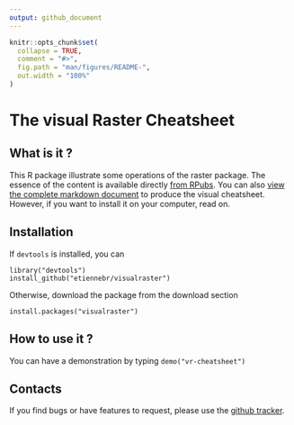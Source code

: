 ```yaml
---
output: github_document
---
```


```r
knitr::opts_chunk$set(
  collapse = TRUE,
  comment = "#>",
  fig.path = "man/figures/README-",
  out.width = "100%"
)
```

The visual Raster Cheatsheet
============================

## What is it ?
This R package illustrate some operations of the raster package. The essence of
the content is available directly [from RPubs][1]. You can also [view the complete 
markdown document][2] to produce the visual cheatsheet.
However, if you want to install it on your computer, read on. 

## Installation
If `devtools` is installed, you can 

  ```
  library("devtools")
  install_github("etiennebr/visualraster")
  ```
Otherwise, download the package from the download section

  ```
  install.packages("visualraster")
  ```

## How to use it ?
You can have a demonstration by typing `demo("vr-cheatsheet")`

## Contacts

If you find bugs or have features to request, please use the [github tracker][3].

[1]: http://rpubs.com/etiennebr/visualraster
[2]: https://github.com/etiennebr/visualraster/blob/master/inst/doc/vignettes/visual-raster-cheatsheet.Rmd
[3]: http://github.com/etiennebr/visualraster/issues
